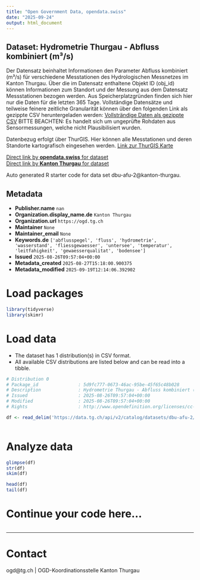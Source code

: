```yaml
---
title: "Open Government Data, opendata.swiss"
date: "2025-09-24"
output: html_document
---
```


## Dataset: Hydrometrie Thurgau - Abfluss kombiniert (m³/s)

Der Datensatz beinhaltet Informationen den Parameter Abfluss kombiniert (m³/s) für verschiedene Messtationen des Hydrologischen Messnetzes im Kanton Thurgau. Über die im Datensatz enthaltene Objekt ID (obj_id) können Informationen zum Standort und der Messung aus dem Datensatz Messstationen bezogen werden.
Aus Speicherplatzgründen finden sich hier nur die Daten für die letzten 365 Tage. Vollständige Datensätze und teilweise feinere zeitliche Granularität können über den folgenden Link als gezippte CSV heruntergeladen werden:
[Vollsträndige Daten als gezippte CSV](https://ogdtg.ch/hydrodaten/abfluss_kombiniert_m3_s_full.csv.gz)
BITTE BEACHTEN: Es handelt sich um ungeprüfte Rohdaten aus Sensormessungen, welche nicht Plausibilisiert wurden.

Datenbezug erfolgt über ThurGIS. Hier können alle Messtationen und deren Standorte kartografisch eingesehen werden.
[Link zur ThurGIS Karte](https://map.geo.tg.ch/apps/mf-geoadmin3/?lang=de&topic=ech&layers=hydrologische_messnetze_werterhebung&layers_opacity=0.9)

[Direct link by **opendata.swiss** for dataset](https://opendata.swiss/de/dataset/hydrometrie-thurgau-abfluss-kombiniert-m-s)<br>
[Direct link by **Kanton Thurgau** for dataset](https://data.tg.ch/explore/dataset/dbu-afu-2/)

Auto generated R starter code for data set dbu-afu-2@kanton-thurgau.

## Metadata

- **Publisher.name** `nan`
- **Organization.display_name.de** `Kanton Thurgau`
- **Organization.url** `https://ogd.tg.ch`
- **Maintainer** `None`
- **Maintainer_email** `None`
- **Keywords.de** `['abflusspegel', 'fluss', 'hydrometrie', 'wasserstand', 'fliessgewaesser', 'untersee', 'temperatur', 'leitfahigkeit', 'gewaesserqualitat', 'bodensee']`
- **Issued** `2025-08-26T09:57:04+00:00`
- **Metadata_created** `2025-08-27T15:18:00.900375`
- **Metadata_modified** `2025-09-19T12:14:06.392902`


# Load packages

```r

library(tidyverse)
library(skimr)

```

# Load data

-   The dataset has 1 distribution(s) in CSV format.
-   All available CSV distributions are listed below and can be read into a tibble.

```r

# Distribution 0
# Package_id               : 5d9fc777-0673-46ac-95be-45f65c48b028
# Description              : Hydrometrie Thurgau - Abfluss kombiniert (m³/s) (csv)
# Issued                   : 2025-08-26T09:57:04+00:00
# Modified                 : 2025-08-26T09:57:04+00:00
# Rights                   : http://www.opendefinition.org/licenses/cc-by/

df <- read_delim('https://data.tg.ch/api/v2/catalog/datasets/dbu-afu-2/exports/csv?use_labels=true')



```

# Analyze data

```r

glimpse(df)
str(df)
skim(df)

head(df)
tail(df)

```

# Continue your code here...

```r

```

------------------------------------------------------------------------

# Contact

ogd@tg.ch | OGD-Koordinationsstelle Kanton Thurgau
